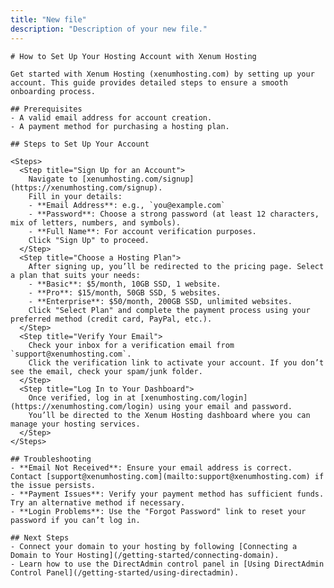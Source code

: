 ```yaml
---
title: "New file"
description: "Description of your new file."
---
```


```mdx
# How to Set Up Your Hosting Account with Xenum Hosting

Get started with Xenum Hosting (xenumhosting.com) by setting up your account. This guide provides detailed steps to ensure a smooth onboarding process.

## Prerequisites
- A valid email address for account creation.
- A payment method for purchasing a hosting plan.

## Steps to Set Up Your Account

<Steps>
  <Step title="Sign Up for an Account">
    Navigate to [xenumhosting.com/signup](https://xenumhosting.com/signup).  
    Fill in your details:
    - **Email Address**: e.g., `you@example.com`
    - **Password**: Choose a strong password (at least 12 characters, mix of letters, numbers, and symbols).
    - **Full Name**: For account verification purposes.
    Click "Sign Up" to proceed.
  </Step>
  <Step title="Choose a Hosting Plan">
    After signing up, you’ll be redirected to the pricing page. Select a plan that suits your needs:
    - **Basic**: $5/month, 10GB SSD, 1 website.
    - **Pro**: $15/month, 50GB SSD, 5 websites.
    - **Enterprise**: $50/month, 200GB SSD, unlimited websites.
    Click "Select Plan" and complete the payment process using your preferred method (credit card, PayPal, etc.).
  </Step>
  <Step title="Verify Your Email">
    Check your inbox for a verification email from `support@xenumhosting.com`.  
    Click the verification link to activate your account. If you don’t see the email, check your spam/junk folder.
  </Step>
  <Step title="Log In to Your Dashboard">
    Once verified, log in at [xenumhosting.com/login](https://xenumhosting.com/login) using your email and password.  
    You’ll be directed to the Xenum Hosting dashboard where you can manage your hosting services.
  </Step>
</Steps>

## Troubleshooting
- **Email Not Received**: Ensure your email address is correct. Contact [support@xenumhosting.com](mailto:support@xenumhosting.com) if the issue persists.
- **Payment Issues**: Verify your payment method has sufficient funds. Try an alternative method if necessary.
- **Login Problems**: Use the "Forgot Password" link to reset your password if you can’t log in.

## Next Steps
- Connect your domain to your hosting by following [Connecting a Domain to Your Hosting](/getting-started/connecting-domain).  
- Learn how to use the DirectAdmin control panel in [Using DirectAdmin Control Panel](/getting-started/using-directadmin).
```